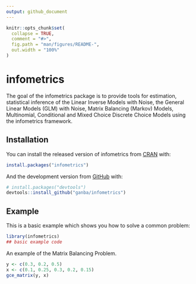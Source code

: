 ```yaml
---
output: github_document
---
```


<!-- README.md is generated from README.Rmd. Please edit that file -->

```r
knitr::opts_chunk$set(
  collapse = TRUE,
  comment = "#>",
  fig.path = "man/figures/README-",
  out.width = "100%"
)
```

# infometrics

<!-- badges: start -->
<!-- badges: end -->

The goal of the infometrics package is to provide tools for estimation, statistical inference of the Linear Inverse Models with Noise, the General Linear Models (GLM) with Noise, Matrix Balancing (Markov) Models, Multinomial, Conditional and Mixed Choice Discrete Choice Models using the infometrics framework.

## Installation

You can install the released version of infometrics from [CRAN](https://CRAN.R-project.org) with:

``` r
install.packages("infometrics")
```

And the development version from [GitHub](https://github.com/) with:

``` r
# install.packages("devtools")
devtools::install_github("ganba/infometrics")
```
## Example

This is a basic example which shows you how to solve a common problem:

```r
library(infometrics)
## basic example code
```

An example of the Matrix Balancing Problem.

```r
y <- c(0.3, 0.2, 0.5)
x <- c(0.1, 0.25, 0.3, 0.2, 0.15)
gce_matrix(y, x)
```

